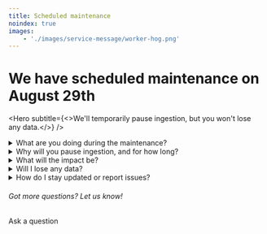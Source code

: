 ```yaml
---
title: Scheduled maintenance
noindex: true
images:
    - './images/service-message/worker-hog.png'
---
```




<div className="block mb-8 mx-auto" style={{ maxWidth: '370px' }}>
  <GatsbyImage image={getImage(props.images[0])} alt="Worker hog" />
</div>

<h1 className="text-center px-2 md:px-8 text-3xl md:text-5xl xl:text-6xl relative z-20">
  We have scheduled maintenance on <span className="text-red">August 29th</span>
</h1>

<Hero
    subtitle={<>We'll temporarily pause ingestion, but you won't lose any data.</>}
/>

<details>
  <summary>What are you doing during the maintenance?</summary>
  <p>
      We're planning to upgrade the Postgres database for our US cloud, moving from Aurora 11 to Aurora 15. This will make PostHog faster, and much more scalable. 
  </p>
  <p>
      This is planned maintenance, so there's <a href="https://github.com/PostHog/posthog-cloud-infra/issues/1987">a public GitHub issue</a> if you'd like to follow the technical discussion.
  </p>
  </details>

  <details>
  <summary>Why will you pause ingestion, and for how long?</summary>
  <p>
    We can't efficiently upgrade the database while it's in use, so we'll temporarily pause ingestion while work is underway. We expect it to take around four hours, starting at 06:00 EDT (05:00 CDT / 03:00 PDT / 10:00 UTC), August 29th.
  </p>
  </details>

<details>
<summary>What will the impact be?</summary>
  <p>
    This work will only impact users on our US Cloud, regardless of where the teams are physically located. Self-hosted, hobby, and EU Cloud users are unaffected.
</p>
<p>
    Teams on the US Cloud will still be able to log in and analyze historic data as normal, but no new data will be ingested while the maintenance is underway. Instead, we'll queue that data and ingest it once the work is complete. We expect it to take approximately four hours.
</p>
<p>
    Feature flags and experiments will function as expected for your users, but you won't be able to make changes to them until the upgrade is complete. Flags set to persist across authentication steps will not persist for new users who are identified during the upgrade.
</p>
</details>

<details>
<summary>Will I lose any data?</summary>
  <p>
    No. Data will be delayed during the maintenance period and become accessible once the work is complete.
</p>
</details>

<details>
  <summary>How do I stay updated or report issues?</summary>
  <p>
    We'll keep this page updated with the latest information. We'll also post an in-app banner while work is underway and remove it once work is finished.
  </p>
  <p>
    If you're seeing a bug or other unexpected behaviour, you can <a href="http://app.posthog.com/home#supportModal" target="_blank">report it in the app</a>. Alternatively, if you have a question you can <a href="/questions" target="_blank">ask us in our forum</a>.
</p>
<p>
    If you suspect an outage or incident affecting PostHog services, we recommend checking our <a href="https://status.posthog.com/" target="_blank">status page</a> before reporting.
</p>
</details>

<div className="centered py-5">
<h6>Got more questions? Let us know!</h6>
<CallToAction type="primary" width="84" to="/questions">
    Ask a question
</CallToAction>
</div>
